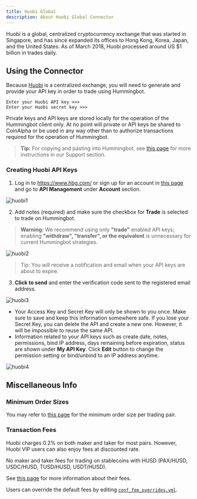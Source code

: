 ```yaml
---
title: Huobi Global
description: About Huobi Global Connector
---
```


Huobi is a global, centralized cryptocurrency exchange that was started in Singapore, and has since expanded its offices to Hong Kong, Korea, Japan, and the United States. As of March 2018, Huobi processed around US \$1 billion in trades daily.

## Using the Connector

Because [Huobi](https://www.hbg.com/) is a centralized exchange, you will need to generate and provide your API key in order to trade using Hummingbot.

```
Enter your Huobi API key >>>
Enter your Huobi secret key >>>
```

Private keys and API keys are stored locally for the operation of the Hummingbot client only. At no point will private or API keys be shared to CoinAlpha or be used in any way other than to authorize transactions required for the operation of Hummingbot.

> **Tip:** For copying and pasting into Hummingbot, see [this page](/intro/support/#paste-items-from-clipboard-in-putty) for more instructions in our Support section.

### Creating Huobi API Keys

1. Log in to https://www.hbg.com/ or sign up for an account in [this page](https://www.hbg.com/en-us/register/?backUrl=%2Fen-us%2F) and go to **API Management** under **Account** section.

![huobi1](/img/huobi-account.png)

2. Add notes (required) and make sure the checkbox for **Trade** is selected to trade on Hummingbot.

> **Warning:** We recommend using only **"trade"** enabled API keys; enabling **"withdraw", "transfer", or the equivalent** is unnecessary for current Hummingbot strategies.

![huobi2](/img/huobi-create-api-key.png)

> Tip: You will receive a notification and email when your API keys are about to expire.

3. **Click to send** and enter the verification code sent to the registered email address.

![huobi3](/img/huobi-verification-code.png)

- Your Access Key and Secret Key will only be shown to you once. Make sure to save and keep this information somewhere safe. If you lose your Secret Key, you can delete the API and create a new one. However, it will be impossible to reuse the same API.
- Information related to your API keys such as create date, notes, permissions, bind IP address, days remaining before expiration, status are shown under **My API Key**. Click **Edit** button to change the permission setting or bind/unbind to an IP address anytime.

![huobi4](/img/huobi-my-api-key.png)

## Miscellaneous Info

### Minimum Order Sizes

You may refer to [this page](https://huobiglobal.zendesk.com/hc/en-us/articles/360000304441-Trade-Limits) for the minimum order size per trading pair.

### Transaction Fees

Huobi charges 0.2% on both maker and taker for most pairs. However, Huobi VIP users can also enjoy fees at discounted rate.

No maker and taker fees for trading on stablecoins with HUSD (PAX/HUSD, USDC/HUSD, TUSD/HUSD, USDT/HUSD).

See [this page](https://www.hbg.com/en-us/about/fee/) for more information about their fees.

Users can override the default fees by editing [`conf_fee_overrides.yml`](/operation/adv-command-ref/#fee-override).

